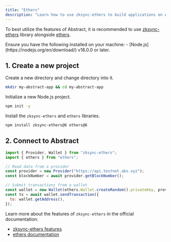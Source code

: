 ```yaml
---
title: "Ethers"
description: "Learn how to use zksync-ethers to build applications on Abstract."
---
```


To best utilize the features of Abstract, it is recommended to use
[zksync-ethers](https://sdk.zksync.io/js/ethers/why-zksync-ethers) library
alongside [ethers](https://docs.ethers.io/v6/).

<Accordion title="Prerequisites">
  Ensure you have the following installed on your machine: -
  [Node.js](https://nodejs.org/en/download/) v18.0.0 or later.
</Accordion>

## 1. Create a new project

Create a new directory and change directory into it.

```bash
mkdir my-abstract-app && cd my-abstract-app
```

Initialize a new Node.js project.

```bash
npm init -y
```

Install the `zksync-ethers` and `ethers` libraries.

```bash
npm install zksync-ethers@6 ethers@6
```

## 2. Connect to Abstract

```javascript
import { Provider, Wallet } from "zksync-ethers";
import { ethers } from "ethers";

// Read data from a provider
const provider = new Provider("https://api.testnet.abs.xyz");
const blockNumber = await provider.getBlockNumber();

// Submit transactions from a wallet
const wallet = new Wallet(ethers.Wallet.createRandom().privateKey, provider);
const tx = await wallet.sendTransaction({
  to: wallet.getAddress(),
});
```

Learn more about the features of `zksync-ethers` in the official documentation:

- [zksync-ethers features](https://sdk.zksync.io/js/ethers/guides/features)
- [ethers documentation](https://docs.ethers.io/v6/)
